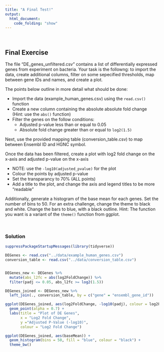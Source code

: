 ```yaml
---
title: "A Final Test!"
output:
  html_document:
    code_folding: "show"
---
```

  
<br>

## Final Exercise

The file "DE_genes_unfiltered.csv" contains a list of differentially expressed
genes from experiment on bacteria. Your task is the followng: to import the
data, create additional columns, filter on some sepecified thresholds, map
between gene IDs and names, and create a plot.

The points below outline in more detail what should be done:

* Import the data (example_human_genes.csv) using the `read.csv()` function
* Create a new column containing the absolute absolute fold change (Hint: use
the `abs()` function)
* Filter the genes on the follow conditions:
  * Adjusted p-value less than or equal to 0.05
  * Absolute fold change greater than or equal to `log2(1.5)`

Next, use the provided mapping table (conversion_table.csv) to map between
Ensembl ID and HGNC symbol.

Once the data has been filtered, create a plot with log2 fold change on the
x-axis and adjusted p-value on the x-axis

* NOTE: use the `-log10(adjusted_pvalue)` for the plot
* Colour the points by adjusted p-value
* Set the transparancy to 70% (ALL points)
* Add a title to the plot, and change the axis and legend titles to be more
"readable"

Additionally, generate a histogram of the base mean for each genes. Set the
number of bins to 50. For an extra challenge, change the theme to black and
white. Change the bars to blue, with a black outline. Hint: The function you
want is a variant of the `theme()` function from ggplot.


<br>

### Solution

```r
suppressPackageStartupMessages(library(tidyverse))

DEGenes <- read.csv("../data/example_human_genes.csv")
conversion_table <- read.csv("../data/conversion_table.csv")


DEGenes_new <- DEGenes %>% 
  mutate(abs_l2fc = abs(log2FoldChange)) %>% 
  filter(padj <= 0.05, abs_l2fc >= log2(1.5))

DEGenes_joined <- DEGenes_new %>% 
  left_join(., conversion_table, by = c("gene" = "ensembl_gene_id"))

ggplot(DEGenes_joined, aes(log2FoldChange, -log10(padj), colour = log2FoldChange)) +
  geom_point(alpha = 0.7) +
  labs(title = "Plot of DE Genes", 
       x = "Log2 Fold Change", 
       y ="Adjusted P-Value (-log10)",
       colour = "Log2 Fold Change")

ggplot(DEGenes_joined, aes(baseMean)) +
  geom_histogram(bins = 50, fill = "blue", colour = "black") +
  theme_bw()
```

<br>
